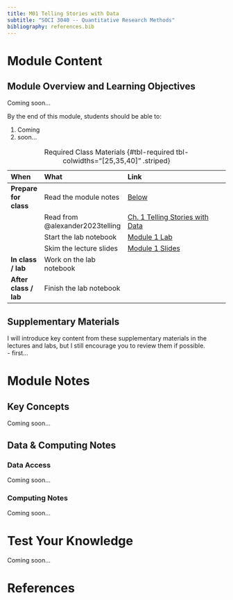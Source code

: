 ```yaml
---
title: M01 Telling Stories with Data
subtitle: "SOCI 3040 -- Quantitative Research Methods"
bibliography: references.bib
---
```


# Module Content

::: {.callout-tip}
## Module Overview and Learning Objectives

Coming soon...

By the end of this module, students should be able to:

1. Coming
2. soon... 
:::

| When                  | What                            | Link                                                                                       |
|:----------------------|:--------------------------------|:-------------------------------------------------------------------------------------------|
| **Prepare for class** | Read the module notes           | [Below](#lecture-notes)                                                                     |
|                       | Read from @alexander2023telling | [Ch. 1 Telling Stories with Data](https://tellingstorieswithdata.com/01-introduction.html) |
|                       | Start the lab notebook          | [Module 1 Lab](../labs/lab-week-01/index.qmd)                                              |
|                       | Skim the lecture slides         | [Module 1 Slides](../slides/slides-week-01.qmd)                                            |
| **In class / lab**    | Work on the lab notebook        |                                                                                            |
| **After class / lab** | Finish the lab notebook         |                                                                                            |

: Required Class Materials {#tbl-required tbl-colwidths="[25,35,40]" .striped}

::: {.callout-note collapse="true"}
## Supplementary Materials
I will introduce key content from these supplementary materials in the lectures and labs, but I still encourage you to review them if possible.
<br>
- first... 
:::

# Module Notes

## Key Concepts

Coming soon...

## Data & Computing Notes

### Data Access

Coming soon...

### Computing Notes

Coming soon...

# Test Your Knowledge

Coming soon...

# References